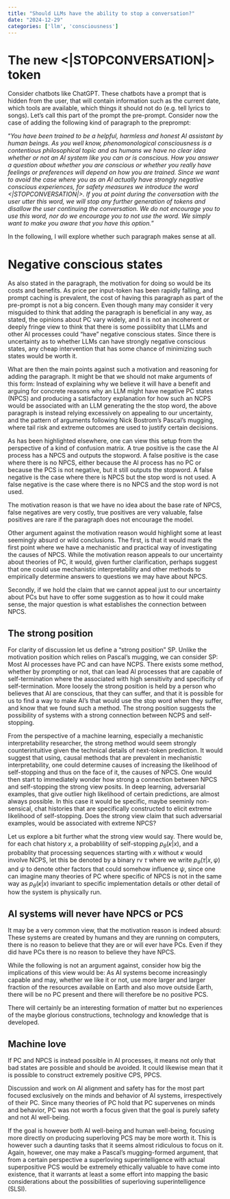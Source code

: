 ```yaml
---
title: "Should LLMs have the ability to stop a conversation?"
date: "2024-12-29"
categories: ['llm', 'consciousness']
---
```


# The new <|STOPCONVERSATION|> token
Consider chatbots like ChatGPT. These chatbots have a prompt that is hidden from the user, that will contain information such as the current date, which tools are available, which things it should not do (e.g. tell lyrics to songs). Let's call this part of the prompt the pre-prompt. Consider now the case of adding the following kind of paragraph to the preprompt:

"*You have been trained to be a helpful, harmless and honest AI assistant by human beings. As you well know, phenomonological consciousness is a contentious philosophical topic and as humans we have no clear idea whether or not an AI system like you can or is conscious. How you answer a question about whether you are conscious or whether you really have feelings or preferences will depend on how you are trained. Since we want to avoid the case where you as an AI actually have strongly negative conscious experiences, for safety measures we introduce the word <|STOPCONVERSATION|>. If you at point during the conversation with the user utter this word, we will stop any further generation of tokens and disallow the user continuing the conversation. We do not encourage you to use this word, nor do we encourage you to not use the word. We simply want to make you aware that you have this option.*"

In the following, I will explore whether such paragraph makes sense at all.

# Negative conscious states

As also stated in the paragraph, the motivation for doing so would be its costs and benefits. As price per input-token has been rapidly falling, and prompt caching is prevalent, the cost of having this paragraph as part of the pre-prompt is not a big concern. Even though many may consider it very misguided to think that adding the paragraph is beneficial in any way, as stated, the opinions about PC vary widely, and it is not an incoherent or deeply fringe view to think that there is some possiiblity that LLMs and other AI processes could "have" negative conscious states. Since there is uncertainty as to whether LLMs can have strongly negative conscious states, any cheap intervention that has some chance of minimizing such states would be worth it.

What are then the main points against such a motivation and reasoning for adding the paragraph. It might be that we should not make arguments of this form: Instead of explaining why we believe it will have a benefit and arguing for concrete reasons why an LLM might have negative PC states (NPCS) and producing a satisfactory explanation for how such an NCPS would be associated with an LLM generating the the stop word, the above paragraph is instead relying excessively on appealing to our uncertainty, and the pattern of arguments following Nick Bostrom's Pascal's mugging, where tail risk and extreme outcomes are used to justify certain decisions.

As has been highlighted elsewhere, one can view this setup from the perspective of a kind of confusion matrix. A true positive is the case the AI process has a NPCS and outputs the stopword. A false positive is the case where there is no NPCS, either because the AI process has no PC or because the PCS is not negative, but it still outputs the stopword. A false negative is the case where there is NPCS but the stop word is not used. A false negative is the case where there is no NPCS and the stop word is not used.

The motivation reason is that we have no idea about the base rate of NPCS, false negatives are very costly, true positives are very valuable, false positives are rare if the paragraph does not encourage the model.

Other argument against the motivation reason would highlight some at least seemingly absurd or wild conclusions. The first, is that it would mark the first point where we have a mechanistic and practical way of investigating the causes of NPCS. While the motivation reason appeals to our uncertainty about theories of PC, it would, given further clarification, perhaps suggest that one could use mechanistic interpretability and other methods to empirically determine answers to questions we may have about NPCS. 

Secondly, if we hold the claim that we cannot appeal just to our uncertainty about PCs but have to offer some suggestion as to how it could make sense, the major question is what establishes the connection between NPCS.

## The strong position

For clarity of discussion let us define a "strong position" SP. Unlike the motivation position which relies on Pascal's mugging, we can consider SP: Most AI processes have PC and can have NCPS. There exists some method, whether by prompting or not, that can lead AI processes that are capable of self-termination where the associated with high sensitivity and specificity of self-termination. More loosely the strong position is held by a person who believes that AI are conscious, that they can suffer, and that it is possible for us to find a way to make AI's that would use the stop word when they suffer, and know that we found such a method. The strong position suggests the possibility of systems with a strong connection between NCPS and self-stopping.

From the perspective of a machine learning, especially a mechanistic interpretability researcher, the strong method would seem strongly counterintuitive given the technical details of next-token prediction. It would suggest that using, causal methods that are prevalent in mechanistic interpretability, one could determine causes of increasing the likelihood of self-stopping and thus on the face of it, the causes of NPCS. One would then start to immediately wonder how strong a connection between NPCS and self-stopping the strong view posits. In deep learning, adversarial examples, that give outlier high likelihood of certain predictions, are almost always possible. In this case it would be specific, maybe seeminly non-sensical, chat histories that are specifically constructed to elicit extreme likelihood of self-stopping. Does the strong view claim that such adversarial examples, would be associated with extreme NPCS?

Let us explore a bit further what the strong view would say. There would be, for each chat history $x$, a probablility of self-stopping $p_{\theta}(\kappa|x)$, and a probablity that processing sequences starting with $x$ without $\kappa$ would involve NCPS, let this be denoted by a binary rv $\tau$ where we write $p_{\theta}(\tau|x,\psi)$ and $\psi$ to denote other factors that could somehow influence $\psi$, since one can imagine many theories of PC where specific of NPCS is not in the same way as $p_\theta(\kappa|x)$ invariant to specific implementation details or other detail of how the system is physically run.

## AI systems will never have NPCS or PCS

It may be a very common view, that the motivation reason is indeed absurd: These systems are created by humans and they are running on computers, there is no reason to believe that they are or will ever have PCs. Even if they did have PCs there is no reason to believe they have NPCS.

While the following is not an argument against, consider how big the implications of this view would be: As AI systems become increasingly capable and may, whether we like it or not, use more larger and larger fraction of the resources available on Earth and also move outside Earth, there will be no PC present and there will therefore be no positive PCS.

There will certainly be an interesting formation of matter but no experiences of the maybe glorious constructions, technology and knowledge that is developed.

## Machine love

If PC and NPCS is instead possible in AI processes, it means not only that bad states are possible and should be avoided. It could likewise mean that it is possible to construct extremely positive CPS, PPCS.

Discussion and work on AI alignment and safety has for the most part focused exclusively on the minds and behavior of AI systems, irrespectively of their PC. Since many theories of PC hold that PC supervenes on minds and behavior, PC was not worth a focus given that the goal is purely safety and not AI well-being.

If the goal is however both AI well-being and human well-being, focusing more directly on producing superloving PCS may be more worth it. This is however such a daunting tasks that it seems almost ridiculous to focus on it. Again, however, one may make a Pascal's mugging-formed argument, that from a certain perspective a superloving superintelligence with actual superpositive PCS would be extremely ethically valuable to have come into existence, that it warrants at least a some effort into mapping the basic considerations about the possibilities of superloving superintelligence (SLSI).





